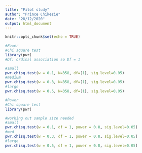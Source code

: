```yaml
---
title: "Pilot study"
author: "Prince Chikezie"
date: "28/12/2020"
output: html_document
---
```


```r
knitr::opts_chunk$set(echo = TRUE)
```


```r
#Power 
#Chi square test 
library(pwr)
#Df: ordinal association so Df = 1

#small 
pwr.chisq.test(w = 0.1, N=358, df=(1), sig.level=0.05)
#medium
pwr.chisq.test(w = 0.3, N=358, df=(1), sig.level=0.05)
#large
pwr.chisq.test(w = 0.5, N=358, df=(1), sig.level=0.05)
```
```r
#Power 
#Chi square test 
library(pwr)

#working out sample size needed
#small 
pwr.chisq.test(w = 0.1, df = 1, power = 0.8, sig.level=0.05)
#med 
pwr.chisq.test(w = 0.3, df = 1, power = 0.8, sig.level=0.05)
#large
pwr.chisq.test(w = 0.5, df = 1, power = 0.8, sig.level=0.05)
```
